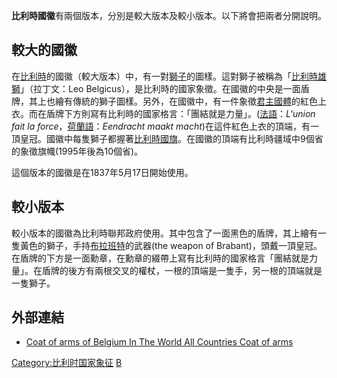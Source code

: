 {{Infobox coat of arms
|name             = 比利时国徽
|image            = Great Coat of Arms of Belgium.svg
|image_width      = 220px
|caption          = 大号国徽版本
|middle           =Middle coat of arms of Belgium.svg
|middle_width     = 200px
|middle_caption   = 中号国徽版本
|lesser           = State Coat of Arms of Belgium.svg
|lesser_width     = 180px
|lesser_caption   = 小号国徽版本
|armiger          = [[菲利普_(比利时国王)|菲利普 (比利时国王)]], [[比利时君主|比利时君主]]
|year_adopted     = 1837年3月17日
|crest            =
|mantle           = 
|torse            = 
|shield           = 
|supporters       = 
|compartment      =
|motto            = 
|orders           = 
|other_elements   = 
|earlier_versions = 
|use              = 
}}
'''比利時國徽'''有兩個版本，分別是較大版本及較小版本。以下將會把兩者分開說明。

== 較大的國徽 ==

在[[比利時|比利時]]的國徽（較大版本）中，有一對[[獅子|獅子]]的圖樣。這對獅子被稱為「[[比利時雄獅|比利時雄獅]]」（拉丁文：Leo Belgicus），是比利時的國家象徵。在國徽的中央是一面盾牌，其上也繪有傳統的獅子圖樣。另外，在國徽中，有一件象徵[[君主國|君主國體]]的紅色上衣。而在盾牌下方則寫有比利時的國家格言：「團結就是力量」。([[法語|法語]]：''L'union fait la force''，[[荷蘭語|荷蘭語]]：''Eendracht maakt macht'')在這件紅色上衣的頂端，有一頂皇冠。國徽中每隻獅子都握著[[比利時國旗|比利時國旗]]。在國徽的頂端有比利時疆域中9個省的象徵旗幟(1995年後為10個省)。

這個版本的國徽是在1837年5月17日開始使用。

== 較小版本 ==

較小版本的國徽為比利時聯邦政府使用。其中包含了一面黑色的盾牌，其上繪有一隻黃色的獅子，手持[[布拉班特|布拉班特]]的武器(the weapon of Brabant)，頭戴一頂皇冠。在盾牌的下方是一面勳章，在勳章的綴帶上寫有比利時的國家格言「團結就是力量」。在盾牌的後方有兩根交叉的權杖，一根的頂端是一隻手，另一根的頂端就是一隻獅子。

== 外部連結 ==
*[https://web.archive.org/web/20061125033714/http://www.national-symbol.com/B/Belgium/Belgium-national-symbol.htm Coat of arms of Belgium In The World All Countries Coat of arms]

{{欧洲题目|国徽}}

[[Category:比利时国家象征|Category:比利时国家象征]]

[[Category:繪有獅的徽章|B]]